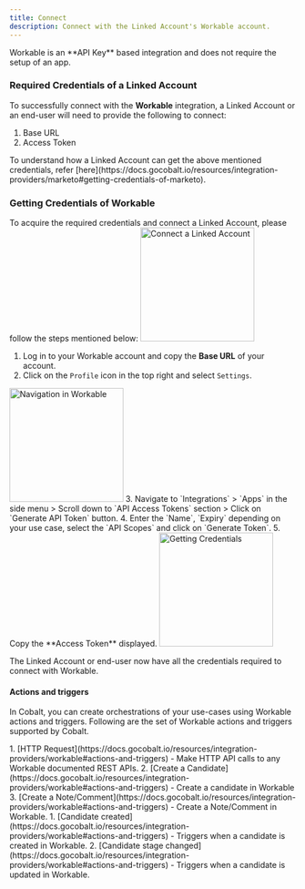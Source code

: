 ```yaml
---
title: Connect
description: Connect with the Linked Account's Workable account.
---
```

<Note>
Workable is an **API Key** based integration and does not require the setup of an app.
</Note>

### Required Credentials of a Linked Account

To successfully connect with the **Workable** integration, a Linked Account or an end-user will need to provide the following to connect:

1. Base URL
2. Access Token

<Info>
To understand how a Linked Account can get the above mentioned credentials, refer [here](https://docs.gocobalt.io/resources/integration-providers/marketo#getting-credentials-of-marketo).
</Info>


### Getting Credentials of Workable

To acquire the required credentials and connect a Linked Account, please follow the steps mentioned below:
<img height="200" src="/images/Workable/workable_config.png" alt="Connect a Linked Account"/>

1. Log in to your Workable account and copy the **Base URL** of your account.
2. Click on the `Profile` icon in the top right and select `Settings`.
<img height="200" src="/images/Workable/workable_navigation.png" alt="Navigation in Workable"/>
3. Navigate to `Integrations` > `Apps` in the side menu > Scroll down to `API Access Tokens` section > Click on `Generate API Token` button. 
4. Enter the `Name`, `Expiry` depending on your use case, select the `API Scopes` and click on `Generate Token`.
5. Copy the **Access Token** displayed.
<img height="200" src="/images/Workable/workable_credentials.png" alt="Getting Credentials"/>

The Linked Account or end-user now have all the credentials required to connect with Workable.

#### Actions and triggers
In Cobalt, you can create orchestrations of your use-cases using Workable actions and triggers. Following are the set of Workable actions and triggers
supported by Cobalt.

<Tabs>
  <Tab title="Actions">
     1. [HTTP Request](https://docs.gocobalt.io/resources/integration-providers/workable#actions-and-triggers) - Make HTTP API calls to any Workable documented REST APIs.
     2. [Create a Candidate](https://docs.gocobalt.io/resources/integration-providers/workable#actions-and-triggers) - Create a candidate in Workable
     3. [Create a Note/Comment](https://docs.gocobalt.io/resources/integration-providers/workable#actions-and-triggers) - Create a Note/Comment in Workable.
  </Tab>
  <Tab title="Triggers">
        1. [Candidate created](https://docs.gocobalt.io/resources/integration-providers/workable#actions-and-triggers) - Triggers when a candidate is created in Workable.
        2. [Candidate stage changed](https://docs.gocobalt.io/resources/integration-providers/workable#actions-and-triggers) - Triggers when a candidate is updated in Workable.
  </Tab>
</Tabs>